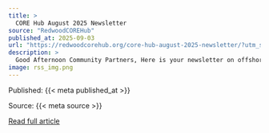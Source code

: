 ```yaml
---
title: >
  CORE Hub August 2025 Newsletter
source: "RedwoodCOREHub"
published_at: 2025-09-03
url: "https://redwoodcorehub.org/core-hub-august-2025-newsletter/?utm_source=rss&utm_medium=rss&utm_campaign=core-hub-august-2025-newsletter"
description: >
  Good Afternoon Community Partners, Here is your newsletter on offshore wind and related interests. It is a long one!&#160; In memoriam: Many of you may have worked with Andrew Meredith in his role as Director of Labor Relations with RWE. We were sorry to learn of Andrew’s sudden passing earlier this month and respectfully share [&#8230;]
image: rss_img.png
---
```



  Published: {{< meta published_at >}}
  

  Source: {{< meta source >}}
  

  [Read full article]({{< meta url >}}){target='blank'}
  

